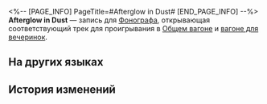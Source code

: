 <%-- [PAGE_INFO]
PageTitle=#Afterglow in Dust#
[END_PAGE_INFO] --%>
{{Предмет Инфобокс
|id          = 210400
|Изображение = Предмет Afterglow in Dust.png
|Тип         = Запись
|Инвентарь   = Ценные предметы
|Редкость    = 3
|Эффект      = 
|Описание    = Запись, которую можно воспроизвести на фонографе экспресса. Это может быть случайное приобретение или подарок от кого-то другого. Когда играет музыка, всплывают самые разные воспоминания: улыбки, встречи, прикосновения и волнение битвы. Может быть, поэтому, даже несмотря на стремительный прогресс общества, люди всё ещё собирают записи.<br />Текущая запись содержит трек Afterglow in Dust.
}}
{{Описание|''Когда раскалённое солнце падёт на землю, даже пыль заслонит его свет.''}}
'''Afterglow in Dust''' — запись для [[Фонограф]]а, открывающая соответствующий трек для проигрывания в [[Общий вагон|Общем вагоне]] и [[Вагон для вечеринок|вагоне для вечеринок]].

==На других языках==
{{На других языках
|en   = ''Afterglow in Dust''
|zhs  = 《尘晖余迹》
|zht  = 《塵暉餘跡》
|ja   = 『光塵の跡』
|ko   = ≪먼지에 가린 빛의 흔적≫
|es   = Rastros del resplandor
|fr   = ''Afterglow in Dust''
|ru   = Afterglow in Dust
|th   = "Afterglow in Dust"
|vi   = "Dấu Vết Ánh Sáng"
|de   = „Nachglimmen im Staub“
|id   = "Afterglow in Dust"
|pt   = "Afterglow in Dust"
}}

==История изменений==
{{История изменений|3.5}}